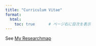 ```yaml
---
title: "Curriculum Vitae"
format:
  html:
    toc: true      # ページ右に目次を表示
---
```


See [My Researchmap](https://researchmap.jp/yuken-ohshiro?lang=en)